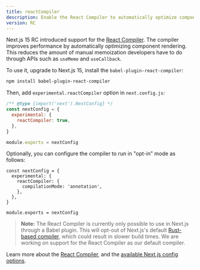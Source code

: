```yaml
---
title: reactCompiler
description: Enable the React Compiler to automatically optimize component rendering.
version: RC
---
```


Next.js 15 RC introduced support for the [React Compiler](https://react.dev/learn/react-compiler). The compiler improves performance by automatically optimizing component rendering. This reduces the amount of manual memoization developers have to do through APIs such as `useMemo` and `useCallback`.

To use it, upgrade to Next.js 15, install the `babel-plugin-react-compiler`:

```bash filename="Terminal"
npm install babel-plugin-react-compiler
```

Then, add `experimental.reactCompiler` option in `next.config.js`:

```js filename="next.config.js"
/** @type {import('next').NextConfig} */
const nextConfig = {
  experimental: {
    reactCompiler: true,
  },
}

module.exports = nextConfig
```

Optionally, you can configure the compiler to run in "opt-in" mode as follows:

```tsx filename="next.config.ts"
const nextConfig = {
  experimental: {
    reactCompiler: {
      compilationMode: 'annotation',
    },
  },
}

module.exports = nextConfig
```

> **Note:** The React Compiler is currently only possible to use in Next.js through a Babel plugin. This will opt-out of Next.js's default [Rust-based compiler](/docs/architecture/nextjs-compiler), which could result in slower build times. We are working on support for the React Compiler as our default compiler.

Learn more about the [React Compiler](https://react.dev/learn/react-compiler), and the [available Next.js config options](https://react.dev/learn/react-compiler#usage-with-nextjs).
